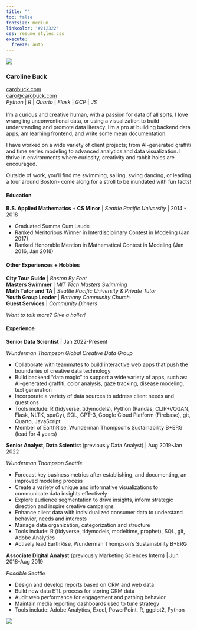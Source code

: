 ```yaml
---
title: ""
toc: false
fontsize: medium
linkcolor: '#212322'
css: resume_styles.css
execute:
  freeze: auto 
---
```

::: {.column-screen}
![](posts/imgs/banner.png){fig-alt="a hand-drawn banner of confetti"}
:::

::: {.column-screen-inset}

### **Caroline Buck**

::: {layout="[50,50]"}
::: {.div}
[carobuck.com](https://carobuck.com/) </br>
[caro@carobuck.com](mailto:caro@carobuck.com) </br>
*Python* | *R* | *Quarto* | *Flask* | *GCP* | *JS* </br></br>
I'm a curious and creative human, with a passion for data of all sorts. I love wrangling unconventional data, or using a visualization to build understanding and promote data literacy. I'm a pro at building backend data apps, am learning frontend, and write some mean documentation.

I have worked on a wide variety of client projects; from AI-generated graffiti and time series modeling to advanced analytics and data visualization. I thrive in environments where curiosity, creativity and rabbit holes are encouraged.

Outside of work, you’ll find me swimming, sailing, swing dancing, or leading a tour around Boston- come along for a stroll to be inundated with fun facts!
</br>

#### Education

**B.S. Applied Mathematics + CS Minor** | *Seattle Pacific University* | 2014 - 2018

::: {.div .important}
* Graduated Summa Cum Laude	
* Ranked Meritorious Winner in Interdisciplinary Contest in Modeling (Jan 2017)	
* Ranked Honorable Mention in Mathematical Contest in Modeling (Jan 2016, Jan 2018)				
:::

#### Other Experiences + Hobbies

**City Tour Guide** | *Boston By Foot*<br/>
**Masters Swimmer** | *MIT Tech Masters Swimming*<br/>
**Math Tutor and TA**	| *Seattle Pacific University & Private Tutor*<br/>
**Youth Group Leader** | *Bethany Community Church*<br/>
**Guest Services** | *Community Dinners*

*Want to talk more? Give a holler!*
:::

::: {.div}

#### Experience

**Senior Data Scientist** | Jan 2022-Present

*Wunderman Thompson Global Creative Data Group*

::: {.div .important}
* Collaborate with teammates to build interactive web apps that push the boundaries of creative data technology
* Build backend "data magic" to support a wide variety of apps, such as: AI-generated graffiti, color analysis, gaze tracking, disease modeling, text generation
* Incorporate a variety of data sources to address client needs and questions
* Tools include: R (tidyverse, tidymodels), Python (Pandas, CLIP+VQGAN, Flask, NLTK, spaCy), SQL, GPT-3, Google Cloud Platform (Firebase), git, Quarto, JavaScript
* Member of EarthRise, Wunderman Thompson's Sustainability B+ERG (lead for 4 years)
:::

**Senior Analyst, Data Scientist** (previously Data Analyst) | Aug 2019-Jan 2022

*Wunderman Thompson Seattle*

::: {.div .important}
* Forecast key business metrics after establishing, and documenting, an improved modeling process
* Create a variety of unique and informative visualizations to communicate data insights effectively
* Explore audience segmentation to drive insights, inform strategic direction and inspire creative campaigns
* Enhance client data with individualized consumer data to understand behavior, needs and interests
* Manage data organization, categorization and structure
* Tools include: R (tidyverse, tidymodels, modeltime, prophet), SQL, git, Adobe Analytics
* Actively lead EarthRise, Wunderman Thompson's Sustainability B+ERG
:::

**Associate Digital Analyst** (previously Marketing Sciences Intern) | Jun 2018-Aug 2019

*Possible Seattle*

::: {.div .important}
* Design and develop reports based on CRM and web data
* Build new data ETL process for storing CRM data	
* Audit web performance for engagement and pathing behavior	
* Maintain media reporting dashboards used to tune strategy
* Tools include: Adobe Analytics, Excel, PowerPoint, R, ggplot2, Python 			
:::

:::
:::
:::

::: {.column-screen}
![](posts/imgs/banner.png){fig-alt="a hand-drawn banner of confetti"}
:::